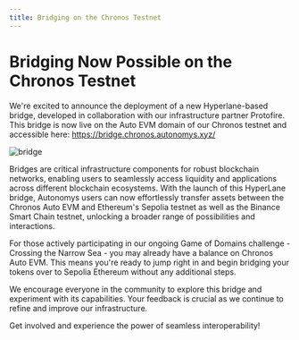 ```yaml
---
title: Bridging on the Chronos Testnet
---
```


# Bridging Now Possible on the Chronos Testnet

We're excited to announce the deployment of a new Hyperlane-based bridge, developed in collaboration with our infrastructure partner Protofire. This bridge is now live on the Auto EVM domain of our Chronos testnet and accessible here: https://bridge.chronos.autonomys.xyz/

![bridge](/developers/bridge-1.png)

Bridges are critical infrastructure components for robust blockchain networks, enabling users to seamlessly access liquidity and applications across different blockchain ecosystems. With the launch of this HyperLane bridge, Autonomys users can now effortlessly transfer assets between the Chronos Auto EVM and Ethereum's Sepolia testnet as well as the Binance Smart Chain testnet, unlocking a broader range of possibilities and interactions.

For those actively participating in our ongoing Game of Domains challenge -Crossing the Narrow Sea - you may already have a balance on Chronos Auto EVM. This means you're ready to jump right in and begin bridging your tokens over to Sepolia Ethereum without any additional steps.

We encourage everyone in the community to explore this bridge and experiment with its capabilities. Your feedback is crucial as we continue to refine and improve our infrastructure.

Get involved and experience the power of seamless interoperability!